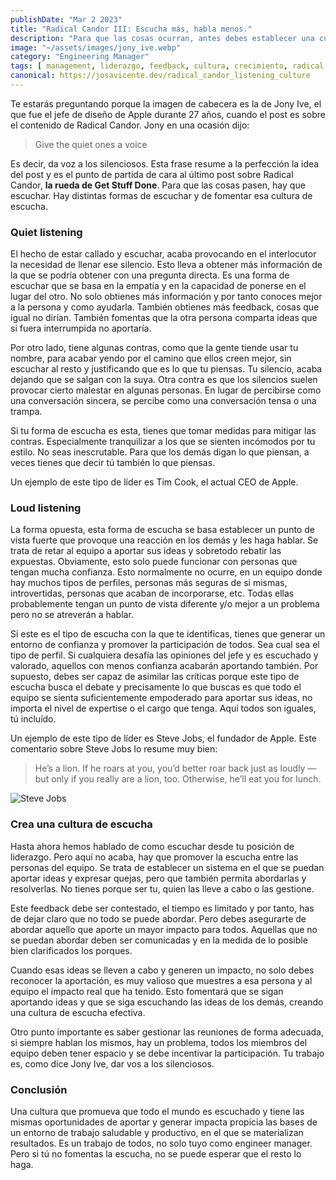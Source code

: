 ```yaml
---
publishDate: "Mar 2 2023"
title: "Radical Candor III: Escucha más, habla menos."
description: "Para que las cosas ocurran, antes debes establecer una cultura donde se escuchen todas las ideas."
image: "~/assets/images/jony_ive.webp"
category: "Engineering Manager"
tags: [ management, liderazgo, feedback, cultura, crecimiento, radical candor, libro ]
canonical: https://josavicente.dev/radical_candor_listening_culture
---
```


Te estarás preguntando porque la imagen de cabecera es la de Jony Ive, el que fue el jefe de diseño de Apple durante 27 años, cuando el post es sobre el contenido de Radical Candor.
Jony en una ocasión dijo:

> Give the quiet ones a voice

Es decir, da voz a los silenciosos. Esta frase resume a la perfección la idea del post y es el punto de partida de cara al último post sobre Radical Candor, **la rueda de Get Stuff Done**.
Para que las cosas pasen, hay que escuchar. Hay distintas formas de escuchar y de fomentar esa cultura de escucha.

### Quiet listening 

El hecho de estar callado y escuchar, acaba provocando en el interlocutor la necesidad de llenar ese silencio. Esto lleva a obtener más información de la que se podría obtener con una pregunta directa. 
Es una forma de escuchar que se basa en la empatía y en la capacidad de ponerse en el lugar del otro. No solo obtienes más información y por tanto conoces mejor a la persona y como ayudarla. 
También obtienes más feedback, cosas que igual no dirían. También fomentas que la otra persona comparta ideas que si fuera interrumpida no aportaría.

Por otro lado, tiene algunas contras, como que la gente tiende usar tu nombre, para acabar yendo por el camino que ellos creen mejor, sin escuchar al resto y justificando que es lo
que tu piensas. Tu silencio, acaba dejando que se salgan con la suya. Otra contra es que los silencios suelen provocar cierto malestar en algunas personas. En lugar de percibirse como una
conversación sincera, se percibe como una conversación tensa o una trampa.

Si tu forma de escucha es esta, tienes que tomar medidas para mitigar las contras. Especialmente tranquilizar a los que se sienten incómodos por tu estilo. 
No seas inescrutable. Para que los demás digan lo que piensan, a veces tienes que decir tú también lo que piensas.

Un ejemplo de este tipo de líder es Tim Cook, el actual CEO de Apple.

### Loud listening

La forma opuesta, esta forma de escucha se basa establecer un punto de vista fuerte que provoque una reacción en los demás y les haga hablar. 
Se trata de retar al equipo a aportar sus ideas y sobretodo rebatir las expuestas. Obviamente, esto solo puede funcionar con personas que tengan mucha confianza. Esto normalmente no
ocurre, en un equipo donde hay muchos tipos de perfiles, personas más seguras de si mismas, introvertidas, personas que acaban de incorporarse, etc. Todas ellas probablemente tengan un punto
de vista diferente y/o mejor a un problema pero no se atreverán a hablar.

Si este es el tipo de escucha con la que te identificas, tienes que generar un entorno de confianza y promover la participación de todos. Sea cual sea el tipo de perfil. Si cualquiera desafía las opiniones
del jefe y es escuchado y valorado, aquellos con menos confianza acabarán aportando también. Por supuesto, debes ser capaz de asimilar las críticas porque este tipo de escucha busca el debate
y precisamente lo que buscas es que todo el equipo se sienta suficientemente empoderado para aportar sus ideas, no importa el nivel de expertise o el cargo que tenga. Aquí todos son iguales, tú incluído.

Un ejemplo de este tipo de líder es Steve Jobs, el fundador de Apple. Este comentario sobre Steve Jobs lo resume muy bien:

> He’s a lion. If he roars at you, you’d better roar back just as loudly — but only if you really are a lion, too. Otherwise, he’ll eat you for lunch.

![Steve Jobs](https://github.com/josavicente/josavicente-dev/blob/main/src/assets/images/steve_jobs.jpg?raw=true)

### Crea una cultura de escucha

Hasta ahora hemos hablado de como escuchar desde tu posición de liderazgo. Pero aquí no acaba, hay que promover la escucha entre las personas del equipo.
Se trata de establecer un sistema en el que se puedan aportar ideas y expresar quejas, pero que también permita abordarlas y resolverlas. No tienes porque ser tu, quien las lleve a cabo o las gestione.

Este feedback debe ser contestado, el tiempo es limitado y por tanto, has de dejar claro que no todo se puede abordar. 
Pero debes asegurarte de abordar aquello que aporte un mayor impacto para todos. Aquellas que no se puedan abordar deben ser comunicadas 
y en la medida de lo posible bien clarificados los porques.

Cuando esas ideas se lleven a cabo y generen un impacto, no solo debes reconocer la aportación, es muy valioso que muestres a esa persona y al 
equipo el impacto real que ha tenido. Esto fomentará que se sigan aportando ideas y que se siga escuchando las ideas de los demás, creando una cultura de escucha efectiva.

Otro punto importante es saber gestionar las reuniones de forma adecuada, si siempre hablan los mismos, hay un problema, todos los miembros del equipo deben tener 
espacio y se debe incentivar la participación. Tu trabajo es, como dice Jony Ive, dar vos a los silenciosos.

### Conclusión

Una cultura que promueva que todo el mundo es escuchado y tiene las mismas oportunidades de aportar y generar impacta propicia las bases de un entorno
de trabajo saludable y productivo, en el que se materializan resultados. Es un trabajo de todos, no solo tuyo como engineer manager. Pero si tú no fomentas la escucha, no se puede esperar que el resto lo haga.